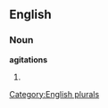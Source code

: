 
==English==

===Noun===
'''agitations'''

# {{plural of|[[agitation]]}}

[[Category:English plurals]]